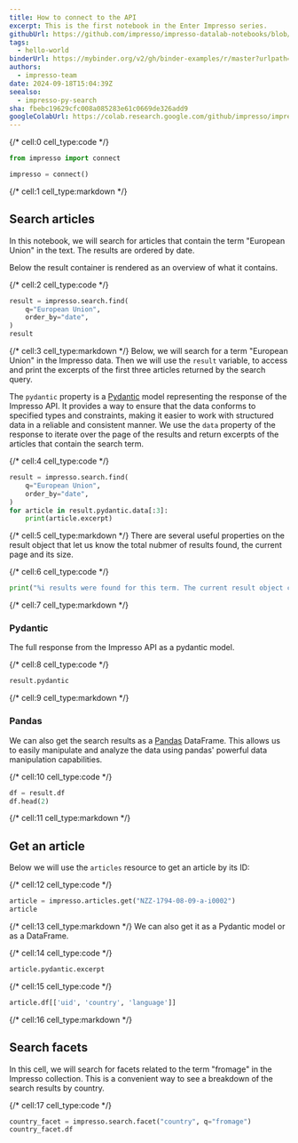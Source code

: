 ```yaml
---
title: How to connect to the API
excerpt: This is the first notebook in the Enter Impresso series.
githubUrl: https://github.com/impresso/impresso-datalab-notebooks/blob/main/1-starter/ST_01_basics.ipynb
tags:
  - hello-world
binderUrl: https://mybinder.org/v2/gh/binder-examples/r/master?urlpath=rstudio
authors:
  - impresso-team
date: 2024-09-18T15:04:39Z
seealso:
  - impresso-py-search
sha: fbebc19629cfc008a085283e61c0669de326add9
googleColabUrl: https://colab.research.google.com/github/impresso/impresso-py/blob/main/examples/notebooks/basic.ipynb
---
```


{/* cell:0 cell_type:code */}

```python
from impresso import connect

impresso = connect()
```

{/* cell:1 cell_type:markdown */}

## Search articles

In this notebook, we will search for articles that contain the term "European Union" in the text. The results are ordered by date.

Below the result container is rendered as an overview of what it contains.

{/* cell:2 cell_type:code */}

```python
result = impresso.search.find(
    q="European Union",
    order_by="date",
)
result
```

{/* cell:3 cell_type:markdown */}
Below, we will search for a term "European Union" in the Impresso data.
Then we will use the `result` variable, to access and print the excerpts of the first three articles returned by the search query.

The `pydantic` property is a [Pydantic](https://docs.pydantic.dev/latest/) model representing the response of the Impresso API. It provides a way to ensure that the data conforms to specified types and constraints, making it easier to work with structured data in a reliable and consistent manner.
We use the `data` property of the response to iterate over the page of the results and return excerpts of the articles that contain the search term.

{/* cell:4 cell_type:code */}

```python
result = impresso.search.find(
    q="European Union",
    order_by="date",
)
for article in result.pydantic.data[:3]:
    print(article.excerpt)
```

{/* cell:5 cell_type:markdown */}
There are several useful properties on the result object that let us know the total nubmer of results found, the current page and its size.

{/* cell:6 cell_type:code */}

```python
print("%i results were found for this term. The current result object contains %i items starting from the item number %i" % (result.total, result.size, result.offset))
```

{/* cell:7 cell_type:markdown */}

### Pydantic

The full response from the Impresso API as a pydantic model.

{/* cell:8 cell_type:code */}

```python
result.pydantic
```

{/* cell:9 cell_type:markdown */}

### Pandas

We can also get the search results as a [Pandas](https://pandas.pydata.org/) DataFrame.
This allows us to easily manipulate and analyze the data using pandas' powerful data manipulation capabilities.

{/* cell:10 cell_type:code */}

```python
df = result.df
df.head(2)
```

{/* cell:11 cell_type:markdown */}

## Get an article

Below we will use the `articles` resource to get an article by its ID:

{/* cell:12 cell_type:code */}

```python
article = impresso.articles.get("NZZ-1794-08-09-a-i0002")
article
```

{/* cell:13 cell_type:markdown */}
We can also get it as a Pydantic model or as a DataFrame.

{/* cell:14 cell_type:code */}

```python
article.pydantic.excerpt
```

{/* cell:15 cell_type:code */}

```python
article.df[['uid', 'country', 'language']]

```

{/* cell:16 cell_type:markdown */}

## Search facets

In this cell, we will search for facets related to the term "fromage" in the Impresso collection. This is a convenient way to see a breakdown of the search results by country.

{/* cell:17 cell_type:code */}

```python
country_facet = impresso.search.facet("country", q="fromage")
country_facet.df
```
